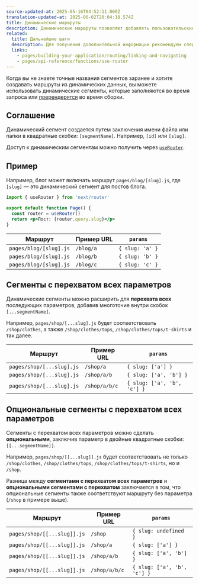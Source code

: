 ```yaml
---
source-updated-at: 2025-05-16T04:52:11.000Z
translation-updated-at: 2025-06-02T20:04:18.574Z
title: Динамические маршруты
description: Динамические маршруты позволяют добавлять пользовательские параметры в URL. Узнайте, как создавать динамические маршруты.
related:
  title: Дальнейшие шаги
  description: Для получения дополнительной информации рекомендуем следующие разделы
  links:
    - pages/building-your-application/routing/linking-and-navigating
    - pages/api-reference/functions/use-router
---
```


Когда вы не знаете точные названия сегментов заранее и хотите создавать маршруты из динамических данных, вы можете использовать динамические сегменты, которые заполняются во время запроса или [пререндерятся](/docs/pages/building-your-application/data-fetching/get-static-paths) во время сборки.

## Соглашение

Динамический сегмент создается путем заключения имени файла или папки в квадратные скобки: `[segmentName]`. Например, `[id]` или `[slug]`.

Доступ к динамическим сегментам можно получить через [`useRouter`](/docs/pages/api-reference/functions/use-router).

## Пример

Например, блог может включать маршрут `pages/blog/[slug].js`, где `[slug]` — это динамический сегмент для постов блога.

```jsx
import { useRouter } from 'next/router'

export default function Page() {
  const router = useRouter()
  return <p>Пост: {router.query.slug}</p>
}
```

| Маршрут                | Пример URL  | `params`        |
| ---------------------- | ----------- | --------------- |
| `pages/blog/[slug].js` | `/blog/a`   | `{ slug: 'a' }` |
| `pages/blog/[slug].js` | `/blog/b`   | `{ slug: 'b' }` |
| `pages/blog/[slug].js` | `/blog/c`   | `{ slug: 'c' }` |

## Сегменты с перехватом всех параметров

Динамические сегменты можно расширить для **перехвата всех** последующих параметров, добавив многоточие внутри скобок `[...segmentName]`.

Например, `pages/shop/[...slug].js` будет соответствовать `/shop/clothes`, а также `/shop/clothes/tops`, `/shop/clothes/tops/t-shirts` и так далее.

| Маршрут                     | Пример URL   | `params`                    |
| ------------------------- | ------------- | --------------------------- |
| `pages/shop/[...slug].js` | `/shop/a`     | `{ slug: ['a'] }`           |
| `pages/shop/[...slug].js` | `/shop/a/b`   | `{ slug: ['a', 'b'] }`      |
| `pages/shop/[...slug].js` | `/shop/a/b/c` | `{ slug: ['a', 'b', 'c'] }` |

## Опциональные сегменты с перехватом всех параметров

Сегменты с перехватом всех параметров можно сделать **опциональными**, заключив параметр в двойные квадратные скобки: `[[...segmentName]]`.

Например, `pages/shop/[[...slug]].js` будет соответствовать не только `/shop/clothes`, `/shop/clothes/tops`, `/shop/clothes/tops/t-shirts`, но и `/shop`.

Разница между **сегментами с перехватом всех параметров** и **опциональными сегментами с перехватом** заключается в том, что опциональные сегменты также соответствуют маршруту без параметра (`/shop` в примере выше).

| Маршрут                       | Пример URL   | `params`                    |
| --------------------------- | ------------- | --------------------------- |
| `pages/shop/[[...slug]].js` | `/shop`       | `{ slug: undefined }`       |
| `pages/shop/[[...slug]].js` | `/shop/a`     | `{ slug: ['a'] }`           |
| `pages/shop/[[...slug]].js` | `/shop/a/b`   | `{ slug: ['a', 'b'] }`      |
| `pages/shop/[[...slug]].js` | `/shop/a/b/c` | `{ slug: ['a', 'b', 'c'] }` |